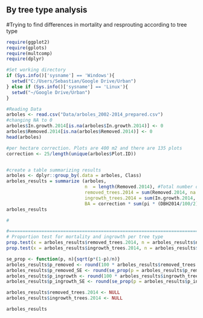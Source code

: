 
## By tree type analysis
#Trying to find differences in mortality and resprouting according to tree type
```r
require(ggplot2)
require(gplots)
require(multcomp)
require(dplyr)

#Set working directory
if (Sys.info()['sysname'] == 'Windows'){
  setwd("C:/Users/Sebastian/Google Drive/Urban")
} else if (Sys.info()['sysname'] == 'Linux'){
  setwd("~/Google Drive/Urban")
}

#Reading Data
arboles <- read.csv("Data/arboles_2002-2014_prepared.csv")
#changing NA to 0
arboles$In.growth.2014[is.na(arboles$In.growth.2014)] <- 0
arboles$Removed.2014[is.na(arboles$Removed.2014)] <- 0
head(arboles)

#per hectare correction. Plots are 400 m2 and there are 135 plots
correction <- 25/length(unique(arboles$Plot.ID))


#create a table summarizing results 
arboles <- dplyr::group_by(.data = arboles, Class)
arboles_results = summarize (arboles,
                             n  = length(Removed.2014), #Total number of trees both periods
                             removed_trees.2014 = sum(Removed.2014, na.rm = TRUE),
                             ingrowth_trees.2014 = sum(In.growth.2014, na.rm = TRUE),
                             BA = correction * sum(pi * (DBH2014/100/2)^2, na.rm = TRUE))
arboles_results

#

#======================================================================================
# Proportion test for mortality and ingrowth per tree type
prop.test(x = arboles_results$removed_trees.2014, n = arboles_results$n)
prop.test(x = arboles_results$ingrowth_trees.2014, n = arboles_results$n)

se_prop <- function(p, n){sqrt(p*(1-p)/n)} 
arboles_results$p_removed <- round(100 * arboles_results$removed_trees.2014 / arboles_results$n / 12, 2)
arboles_results$p_removed_SE <- round(se_prop(p = arboles_results$p_removed, n = arboles_results$n), 4)
arboles_results$p_ingrowth <- round(100 * arboles_results$ingrowth_trees.2014 / arboles_results$n / 12, 2)
arboles_results$p_ingrowth_SE <- round(se_prop(p = arboles_results$p_ingrowth, n = arboles_results$n), 4)

arboles_results$removed_trees.2014 <- NULL
arboles_results$ingrowth_trees.2014 <- NULL

arboles_results

```